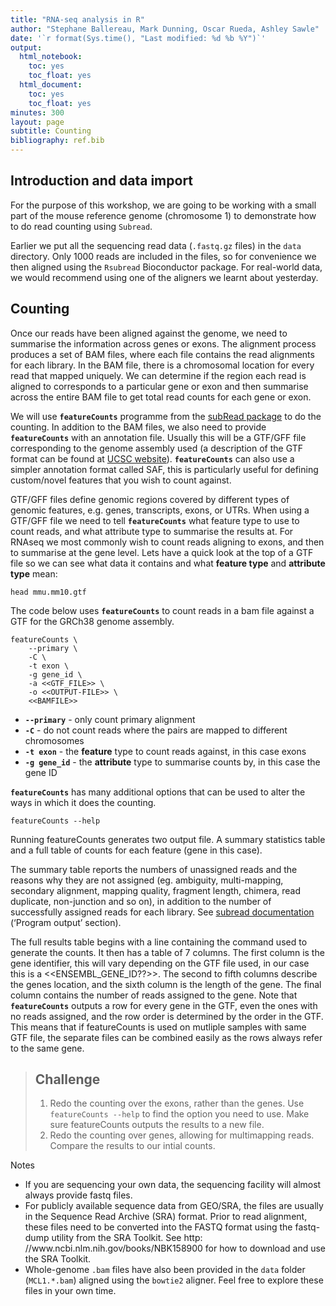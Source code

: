 ```yaml
---
title: "RNA-seq analysis in R"
author: "Stephane Ballereau, Mark Dunning, Oscar Rueda, Ashley Sawle"
date: '`r format(Sys.time(), "Last modified: %d %b %Y")`'
output:
  html_notebook:
    toc: yes
    toc_float: yes
  html_document:
    toc: yes
    toc_float: yes
minutes: 300
layout: page
subtitle: Counting
bibliography: ref.bib
---
```



## Introduction and data import

For the purpose of this workshop, we are going to be working with a small part of the mouse reference genome (chromosome 1) to demonstrate how to do read counting using `Subread`.

Earlier we put all the sequencing read data (`.fastq.gz` files) in the `data` directory. Only 1000 reads are included in the files, so for convenience we then aligned using the `Rsubread` Bioconductor package. For real-world data, we would recommend using one of the aligners we learnt about yesterday.

## Counting

Once our reads have been aligned against the genome, we need to summarise the information across genes or exons. The alignment process produces a set of BAM files, where each file contains the read alignments for each library. In the BAM file, there is a chromosomal location for every read that mapped uniquely. We can determine if the region each read is aligned to corresponds to a particular gene or exon and then summarise across the entire BAM file to get total read counts for each gene or exon. 

We will use **`featureCounts`** programme from the [subRead package](http://subread.sourceforge.net/) to do the counting. In addition to the BAM files, we also need to provide **`featureCounts`** with an annotation file. Usually this will be a GTF/GFF file corresponding to the genome assembly used (a description of the GTF  format  can  be  found  at  [UCSC  website](http://genome.ucsc.edu/FAQ/FAQformat.html#format4)). **`featureCounts`** can also use a simpler annotation format called SAF, this is particularly useful for defining custom/novel features that you wish to count against.

GTF/GFF files define genomic regions covered by different types of genomic features, e.g. genes, transcripts, exons, or UTRs. When using a GTF/GFF file we need to tell **`featureCounts`** what feature type to use to count reads, and what attribute type to summarise the results at. For RNAseq we most commonly wish to count reads aligning to exons, and then to summarise at the gene level. 
Lets have a quick look at the top of a GTF file so we can see what data it contains and what **feature type** and **attribute type** mean:

```
head mmu.mm10.gtf
```

The code below uses **`featureCounts`** to count reads in a bam file against a GTF for the GRCh38 genome assembly.

```
featureCounts \
    --primary \
    -C \ 
    -t exon \ 
    -g gene_id \
    -a <<GTF_FILE>> \ 
    -o <<OUTPUT-FILE>> \ 
    <<BAMFILE>>
```
* **`--primary`** - only count primary alignment
* **`-C`** - do not count reads where the pairs are mapped to different chromosomes
* **`-t exon`** - the **feature** type to count reads against, in this case exons
* **`-g gene_id`** - the **attribute** type to summarise counts by, in this case the gene ID

**`featureCounts`** has many additional options that can be used to alter the ways in which it does the counting.

```
featureCounts --help
```

Running featureCounts generates two output file. A summary statistics table and a full table of counts for each feature (gene in this case).

The summary table reports the numbers of unassigned reads and the reasons why they are not assigned (eg. ambiguity, multi-mapping, secondary alignment, mapping quality, fragment length, chimera, read duplicate, non-junction and so on), in addition to the number of successfully assigned reads for each library. See [subread documentation](http://bioinf.wehi.edu.au/subread-package/SubreadUsersGuide.pdf) ('Program output' section).

The full results table begins with a line containing the command used to generate the counts. It then has a table of 7 columns. The first column is the gene identifier, this will vary depending on the GTF file used, in our case this is a <<ENSEMBL_GENE_ID??>>. The second to fifth columns describe the genes location, and the sixth column is the length of the gene. The final column contains the number of reads assigned to the gene. Note that **`featureCounts`** outputs a row for every gene in the GTF, even the ones with no reads assigned, and the row order is determined by the order in the GTF. This means that if featureCounts is used on mutliple samples with same GTF file, the separate files can be combined easily as the rows always refer to the same gene.


> ## Challenge {.challenge}
>
> 1. Redo the counting over the exons, rather than the genes. Use `featureCounts --help` to find the option you need to use. Make sure featureCounts outputs the results to a new file.
> 1. Redo the counting over genes, allowing for multimapping reads. Compare the results to our intial counts.
>

Notes

* If you are sequencing your own data, the sequencing facility will almost always provide fastq files.  
* For publicly available sequence data from GEO/SRA, the files are usually in the Sequence Read Archive
(SRA) format. Prior to read alignment, these files need to be converted into the
FASTQ format using the fastq-dump utility from the SRA Toolkit. See http:
//www.ncbi.nlm.nih.gov/books/NBK158900 for how to download and use the
SRA Toolkit.  
* Whole-genome `.bam` files have also been provided in the `data` folder (`MCL1.*.bam`) aligned using the `bowtie2` aligner. Feel free to explore these files in your own time.